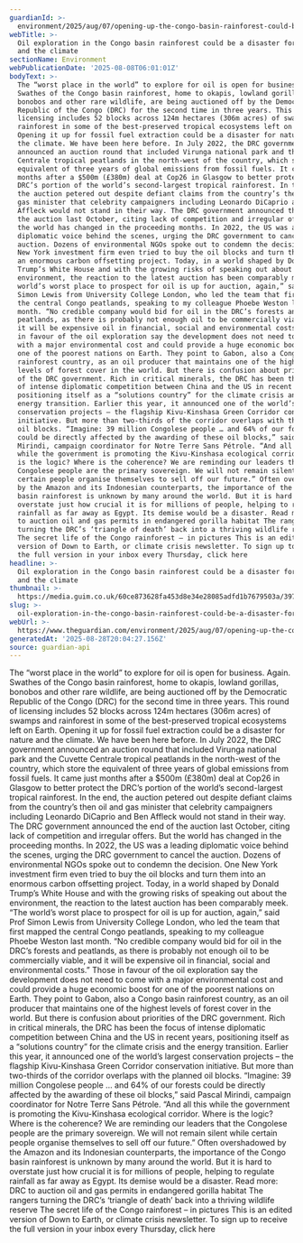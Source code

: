 ```yaml
---
guardianId: >-
  environment/2025/aug/07/opening-up-the-congo-basin-rainforest-could-be-a-disaster-for-nature-and-the-climate
webTitle: >-
  Oil exploration in the Congo basin rainforest could be a disaster for nature
  and the climate
sectionName: Environment
webPublicationDate: '2025-08-08T06:01:01Z'
bodyText: >-
  The “worst place in the world” to explore for oil is open for business. Again.
  Swathes of the Congo basin rainforest, home to okapis, lowland gorillas,
  bonobos and other rare wildlife, are being auctioned off by the Democratic
  Republic of the Congo (DRC) for the second time in three years. This round of
  licensing includes 52 blocks across 124m hectares (306m acres) of swamps and
  rainforest in some of the best-preserved tropical ecosystems left on Earth.
  Opening it up for fossil fuel extraction could be a disaster for nature and
  the climate. We have been here before. In July 2022, the DRC government
  announced an auction round that included Virunga national park and the Cuvette
  Centrale tropical peatlands in the north-west of the country, which store the
  equivalent of three years of global emissions from fossil fuels. It came just
  months after a $500m (£380m) deal at Cop26 in Glasgow to better protect the
  DRC’s portion of the world’s second-largest tropical rainforest. In the end,
  the auction petered out despite defiant claims from the country’s then oil and
  gas minister that celebrity campaigners including Leonardo DiCaprio and Ben
  Affleck would not stand in their way. The DRC government announced the end of
  the auction last October, citing lack of competition and irregular offers. But
  the world has changed in the proceeding months. In 2022, the US was a leading
  diplomatic voice behind the scenes, urging the DRC government to cancel the
  auction. Dozens of environmental NGOs spoke out to condemn the decision. One
  New York investment firm even tried to buy the oil blocks and turn them into
  an enormous carbon offsetting project. Today, in a world shaped by Donald
  Trump’s White House and with the growing risks of speaking out about the
  environment, the reaction to the latest auction has been comparably meek. “The
  world’s worst place to prospect for oil is up for auction, again,” said Prof
  Simon Lewis from University College London, who led the team that first mapped
  the central Congo peatlands, speaking to my colleague Phoebe Weston last
  month. “No credible company would bid for oil in the DRC’s forests and
  peatlands, as there is probably not enough oil to be commercially viable, and
  it will be expensive oil in financial, social and environmental costs.” Those
  in favour of the oil exploration say the development does not need to come
  with a major environmental cost and could provide a huge economic boost for
  one of the poorest nations on Earth. They point to Gabon, also a Congo basin
  rainforest country, as an oil producer that maintains one of the highest
  levels of forest cover in the world. But there is confusion about priorities
  of the DRC government. Rich in critical minerals, the DRC has been the focus
  of intense diplomatic competition between China and the US in recent years,
  positioning itself as a “solutions country” for the climate crisis and the
  energy transition. Earlier this year, it announced one of the world’s largest
  conservation projects – the flagship Kivu-Kinshasa Green Corridor conservation
  initiative. But more than two-thirds of the corridor overlaps with the planned
  oil blocks. “Imagine: 39 million Congolese people … and 64% of our forests
  could be directly affected by the awarding of these oil blocks,” said Pascal
  Mirindi, campaign coordinator for Notre Terre Sans Pétrole. “And all this
  while the government is promoting the Kivu-Kinshasa ecological corridor. Where
  is the logic? Where is the coherence? We are reminding our leaders that the
  Congolese people are the primary sovereign. We will not remain silent while
  certain people organise themselves to sell off our future.” Often overshadowed
  by the Amazon and its Indonesian counterparts, the importance of the Congo
  basin rainforest is unknown by many around the world. But it is hard to
  overstate just how crucial it is for millions of people, helping to regulate
  rainfall as far away as Egypt. Its demise would be a disaster. Read more: DRC
  to auction oil and gas permits in endangered gorilla habitat The rangers
  turning the DRC’s ‘triangle of death’ back into a thriving wildlife reserve
  The secret life of the Congo rainforest – in pictures This is an edited
  version of Down to Earth, or climate crisis newsletter. To sign up to receive
  the full version in your inbox every Thursday, click here
headline: >-
  Oil exploration in the Congo basin rainforest could be a disaster for nature
  and the climate
thumbnail: >-
  https://media.guim.co.uk/60ce873628fa453d8e34e28085adfd1b7679503a/397_0_5005_4005/500.jpg
slug: >-
  oil-exploration-in-the-congo-basin-rainforest-could-be-a-disaster-for-nature-and-the-climate
webUrl: >-
  https://www.theguardian.com/environment/2025/aug/07/opening-up-the-congo-basin-rainforest-could-be-a-disaster-for-nature-and-the-climate
generatedAt: '2025-08-28T20:04:27.156Z'
source: guardian-api
---
```

The “worst place in the world” to explore for oil is open for business. Again. Swathes of the Congo basin rainforest, home to okapis, lowland gorillas, bonobos and other rare wildlife, are being auctioned off by the Democratic Republic of the Congo (DRC) for the second time in three years. This round of licensing includes 52 blocks across 124m hectares (306m acres) of swamps and rainforest in some of the best-preserved tropical ecosystems left on Earth. Opening it up for fossil fuel extraction could be a disaster for nature and the climate. We have been here before. In July 2022, the DRC government announced an auction round that included Virunga national park and the Cuvette Centrale tropical peatlands in the north-west of the country, which store the equivalent of three years of global emissions from fossil fuels. It came just months after a $500m (£380m) deal at Cop26 in Glasgow to better protect the DRC’s portion of the world’s second-largest tropical rainforest. In the end, the auction petered out despite defiant claims from the country’s then oil and gas minister that celebrity campaigners including Leonardo DiCaprio and Ben Affleck would not stand in their way. The DRC government announced the end of the auction last October, citing lack of competition and irregular offers. But the world has changed in the proceeding months. In 2022, the US was a leading diplomatic voice behind the scenes, urging the DRC government to cancel the auction. Dozens of environmental NGOs spoke out to condemn the decision. One New York investment firm even tried to buy the oil blocks and turn them into an enormous carbon offsetting project. Today, in a world shaped by Donald Trump’s White House and with the growing risks of speaking out about the environment, the reaction to the latest auction has been comparably meek. “The world’s worst place to prospect for oil is up for auction, again,” said Prof Simon Lewis from University College London, who led the team that first mapped the central Congo peatlands, speaking to my colleague Phoebe Weston last month. “No credible company would bid for oil in the DRC’s forests and peatlands, as there is probably not enough oil to be commercially viable, and it will be expensive oil in financial, social and environmental costs.” Those in favour of the oil exploration say the development does not need to come with a major environmental cost and could provide a huge economic boost for one of the poorest nations on Earth. They point to Gabon, also a Congo basin rainforest country, as an oil producer that maintains one of the highest levels of forest cover in the world. But there is confusion about priorities of the DRC government. Rich in critical minerals, the DRC has been the focus of intense diplomatic competition between China and the US in recent years, positioning itself as a “solutions country” for the climate crisis and the energy transition. Earlier this year, it announced one of the world’s largest conservation projects – the flagship Kivu-Kinshasa Green Corridor conservation initiative. But more than two-thirds of the corridor overlaps with the planned oil blocks. “Imagine: 39 million Congolese people … and 64% of our forests could be directly affected by the awarding of these oil blocks,” said Pascal Mirindi, campaign coordinator for Notre Terre Sans Pétrole. “And all this while the government is promoting the Kivu-Kinshasa ecological corridor. Where is the logic? Where is the coherence? We are reminding our leaders that the Congolese people are the primary sovereign. We will not remain silent while certain people organise themselves to sell off our future.” Often overshadowed by the Amazon and its Indonesian counterparts, the importance of the Congo basin rainforest is unknown by many around the world. But it is hard to overstate just how crucial it is for millions of people, helping to regulate rainfall as far away as Egypt. Its demise would be a disaster. Read more: DRC to auction oil and gas permits in endangered gorilla habitat The rangers turning the DRC’s ‘triangle of death’ back into a thriving wildlife reserve The secret life of the Congo rainforest – in pictures This is an edited version of Down to Earth, or climate crisis newsletter. To sign up to receive the full version in your inbox every Thursday, click here
